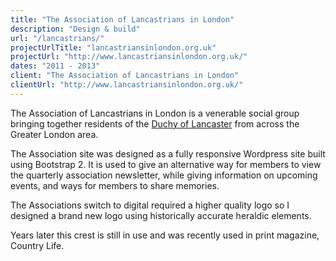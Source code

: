 ```yaml
---
title: "The Association of Lancastrians in London"
description: "Design & build"
url: "/lancastrians/"
projectUrlTitle: "lancastriansinlondon.org.uk"
projectUrl: "http://www.lancastriansinlondon.org.uk/"
dates: "2011 - 2013"
client: "The Association of Lancastrians in London"
clientUrl: "http://www.lancastriansinlondon.org.uk/"
---
```


The Association of Lancastrians in London is a venerable social group bringing together residents of the [Duchy of Lancaster](https://en.wikipedia.org/wiki/Duchy_of_Lancaster) from across the Greater London area.

The Association site was designed as a fully responsive Wordpress site built using Bootstrap 2. It is used to give an alternative way for members to view the quarterly association newsletter, while giving information on upcoming events, and ways for members to share memories.

The Associations switch to digital required a higher quality logo so I designed a brand new logo using historically accurate heraldic elements.

Years later this crest is still in use and was recently used in print magazine, Country Life.
